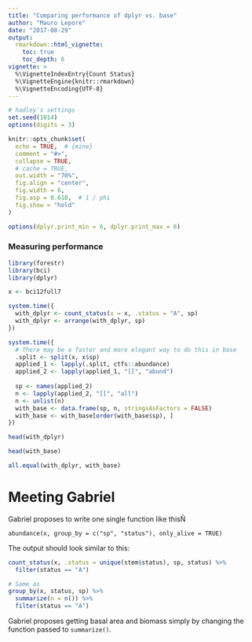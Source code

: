 ```yaml
---
title: "Comparing performance of dplyr vs. base"
author: "Mauro Lepore"
date: "2017-08-29"
output: 
  rmarkdown::html_vignette:
    toc: true
    toc_depth: 6
vignette: >
  %\VignetteIndexEntry{Count Status}
  %\VignetteEngine{knitr::rmarkdown}
  %\VignetteEncoding{UTF-8}
---
```


```r
# hadley's settings
set.seed(1014)
options(digits = 3)

knitr::opts_chunk$set(
  echo = TRUE,  # {mine}
  comment = "#>",
  collapse = TRUE,
  # cache = TRUE,
  out.width = "70%",
  fig.align = "center",
  fig.width = 6,
  fig.asp = 0.618,  # 1 / phi
  fig.show = "hold"
)

options(dplyr.print_min = 6, dplyr.print_max = 6)
```

### Measuring performance

```r
library(forestr)
library(bci)
library(dplyr)

x <- bci12full7

system.time({
  with_dplyr <- count_status(x = x, .status = "A", sp)
  with_dplyr <- arrange(with_dplyr, sp)
})

system.time({
  # There may be a faster and more elegant way to do this in base
  .split <- split(x, x$sp)
  applied_1 <- lapply(.split, ctfs::abundance)
  applied_2 <- lapply(applied_1, "[[", "abund")
  
  sp <- names(applied_2)
  n <- lapply(applied_2, "[[", "all")
  n <- unlist(n)
  with_base <- data.frame(sp, n, stringsAsFactors = FALSE)
  with_base <- with_base[order(with_base$sp), ]
})

head(with_dplyr)

head(with_base)

all.equal(with_dplyr, with_base)
```


# Meeting Gabriel

Gabriel proposes to write one single function like thisÑ

```
abundance(x, group_by = c("sp", "status"), only_alive = TRUE)
```

The output should look similar to this:

```r
count_status(x, .status = unique(stem$status), sp, status) %>% 
  filter(status == "A")

# Same as
group_by(x, status, sp) %>% 
  summarize(n = n()) %>% 
  filter(status == "A")
```

Gabriel proposes getting basal area and biomass simply by changing the function passed to `summarize()`.
